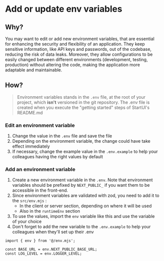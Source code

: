 # Add or update env variables

## Why?

You may want to edit or add new environment variables, that are essential for enhancing the security and flexibility
of an application.
They keep sensitive information, like API keys and passwords, out of the codebase, reducing the risk of data leaks.
Moreover, they allow configurations to be easily changed between different environments
(development, testing, production) without altering the code, making the application more adaptable and maintainable.

## How?

> Environment variables stands in the `.env` file, at the root of your project, which **isn't** versioned in the git
repository. The .env file is created when you execute the "getting started" steps of StartUI's README.md

### Edit an environment variable

1. Change the value in the `.env` file and save the file
2. Depending on the environment variable, the change could have take effect immediately
3. If necessary, change the example value in the `.env.example` to help your colleagues having the right values by default

### Add an environment variable

1. Create a new environment variable in the `.env`. Note that environment variables should be prefixed by `NEXT_PUBLIC_`
if you want them to be accessible in the front-end.
2. Since environment variables are validated with zod, you need to add it to the `src/env.mjs` :
   - In the client or server section, depending on where it will be used
   - Also in the `runtimeEnv` section
3. To use the values, import the `env` variable like this and use the variable of your choice
4. Don't forget to add the new variable to the `.env.example` to help your colleagues when they'll set up their .env
```
import { env } from '@/env.mjs';

const BASE_URL = env.NEXT_PUBLIC_BASE_URL;
const LOG_LEVEL = env.LOGGER_LEVEL;
```


